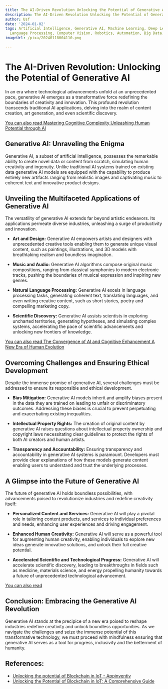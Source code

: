 ```yaml
---
title: The AI-Driven Revolution Unlocking the Potential of Generative AI
description: The AI-Driven Revolution Unlocking the Potential of Generative AI
author: Usf
date: '2024-01-02'
tags: Artificial Intelligence, Generative AI, Machine Learning, Deep Learning, Natural
  Language Processing, Computer Vision, Robotics, Automation, Big Data, Data Analytics
imageUrl: /pixa/20240118004110.png

---
```

#  The AI-Driven Revolution: Unlocking the Potential of Generative AI

In an era where technological advancements unfold  at an unprecedented pace, generative AI emerges as a transformative force redefining the boundaries of creativity and innovation. This  profound revolution transcends traditional AI applications, delving into the realm of content  creation, art generation, and even scientific  discovery.

[You can also read Mastering Cognitive  Complexity Unleashing Human Potential through AI](Mastering%20Cognitive%20Complexity%20Unleashing%20Human%20Potential%20through%20AI)


## Generative AI: Unraveling the  Enigma

Generative AI, a subset  of artificial intelligence, possesses the remarkable ability  to create novel data or content from scratch, simulating  human creativity and ingenuity. Unlike traditional AI systems trained on existing data generative AI models are equipped with the capability to produce entirely new artifacts ranging from realistic images and captivating music to  coherent text and innovative product designs.

##  Unveiling the Multifaceted Applications of Generative AI

The versatility of generative AI extends far beyond artistic endeavors. Its applications permeate diverse  industries, unleashing a surge of productivity and innovation.

- **Art  and Design:** Generative AI empowers  artists and designers with unprecedented creative tools enabling them to generate unique visual content, such as paintings, illustrations, and 3D models with breathtaking realism and boundless imagination.

- **Music and Audio:** Generative  AI algorithms compose original music compositions, ranging  from classical  symphonies to modern electronic tracks, pushing the boundaries  of musical expression and inspiring new genres.

- **Natural Language Processing:** Generative AI excels  in language  processing tasks,  generating coherent  text, translating languages, and even writing creative content, such as  short stories, poetry and  compelling marketing copy.

- **Scientific Discovery:**  Generative AI assists scientists in exploring uncharted territories, generating hypotheses, and simulating complex systems, accelerating the pace  of scientific advancements and unlocking new  frontiers of knowledge.

[You can also read The Convergence of AI and Cognitive Enhancement A New  Era of Human Evolution](The%20Convergence%20of%20AI%20and%20Cognitive%20Enhancement%20A%20New%20Era%20of%20Human%20Evolution)


## Overcoming  Challenges and Ensuring Ethical Development

Despite the immense promise  of generative  AI,  several challenges must be addressed to  ensure its responsible and ethical development.

- **Bias Mitigation:** Generative AI  models inherit and amplify biases present  in the data they are trained on leading  to unfair or discriminatory  outcomes. Addressing these biases is crucial to prevent perpetuating and exacerbating  existing inequalities.

- **Intellectual Property Rights:** The creation of original content by generative AI raises questions about intellectual property  ownership and  copyright  laws  necessitating  clear guidelines to protect the rights of both AI  creators and human artists.

- **Transparency and  Accountability:** Ensuring transparency and  accountability in generative AI systems is  paramount. Developers must provide clear explanations of how these models generate content enabling users to understand and trust the underlying processes.

## A Glimpse into the Future of  Generative AI

The future of generative  AI  holds boundless possibilities, with advancements poised to revolutionize industries and redefine creativity itself:

- **Personalized Content  and Services:** Generative AI will play a  pivotal role  in tailoring content products, and services to individual preferences and needs, enhancing user experiences and driving engagement.

- **Enhanced Human Creativity:** Generative AI will serve as a powerful tool for augmenting human  creativity, enabling individuals to explore new ideas generate innovative solutions, and unlock their  full creative potential.

- **Accelerated Scientific  and Technological Progress:** Generative AI will accelerate scientific discovery, leading to breakthroughs in fields such as medicine, materials science, and energy propelling humanity towards a future of unprecedented technological advancement.

[You can also read ]()


## Conclusion: Embracing the Generative AI Revolution

Generative AI stands at the precipice of a new era poised to reshape industries redefine  creativity and unlock boundless opportunities. As we navigate the challenges and seize the immense potential of this transformative technology, we must proceed with mindfulness ensuring that generative AI serves as a tool for  progress, inclusivity and the betterment of humanity.

## References:
- [Unlocking the potential of Blockchain in IoT - Appinventiv](https://appinventiv.com/blog/blockchain-in-iot/amp/)
- [Unlocking the Potential of Blockchain in IoT: A Comprehensive Guide](https://ts2.space/en/unlocking-the-potential-of-blockchain-in-iot-a-comprehensive-guide/)

